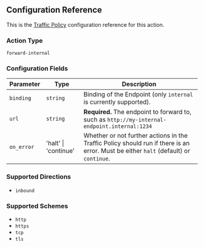 ## Configuration Reference

This is the [Traffic Policy](/docs/http/traffic-policy/) configuration
reference for this action.

### Action Type

`forward-internal`

### Configuration Fields

| Parameter  | Type                 | Description                                                                                                                |
| ---------- | -------------------- | -------------------------------------------------------------------------------------------------------------------------- |
| `binding`  | `string` | Binding of the Endpoint (only `internal` is currently supported).                                                                     |
| `url`      | `string`             | **Required.** The endpoint to forward to, such as `http://my-internal-endpoint.internal:1234`                                |
| `on_error` | 'halt' \| 'continue' | Whether or not further actions in the Traffic Policy should run if there is an error. Must be either `halt` (default) or `continue`. |

### Supported Directions

- `inbound`

### Supported Schemes

- `http`
- `https`
- `tcp`
- `tls`

